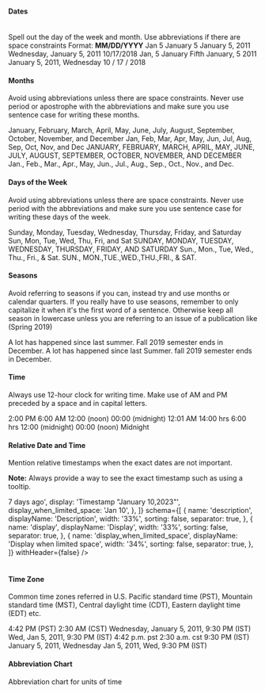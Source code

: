 #### Dates

<br />

<Paragraph>
  Spell out the day of the week and month. Use abbreviations
  if there are space constraints
</Paragraph>
Format: <b>MM/DD/YYYY</b>

<Rules>
  <DOs>
    <InlineMessage>
      <IconWrapper> Jan 5 </IconWrapper>
    </InlineMessage>
    <InlineMessage>
      <IconWrapper> January 5 </IconWrapper>
    </InlineMessage>
    <InlineMessage>
      <IconWrapper>January 5, 2011</IconWrapper>
    </InlineMessage>
    <InlineMessage>
      <IconWrapper>Wednesday, January 5, 2011 </IconWrapper>
    </InlineMessage>
    <InlineMessage>
      <IconWrapper> 10/17/2018 </IconWrapper>
    </InlineMessage>
  </DOs>
  <DONTs>
    <InlineMessage>
      <IconWrapper iconType='error'>Jan, 5</IconWrapper>
    </InlineMessage>
    <InlineMessage>
      <IconWrapper iconType='error'>
        January Fifth
      </IconWrapper>
    </InlineMessage>
    <InlineMessage>
      <IconWrapper iconType='error'>
        January, 5 2011
      </IconWrapper>
    </InlineMessage>
    <InlineMessage>
      <IconWrapper iconType='error'>
        January 5, 2011, Wednesday
      </IconWrapper>
    </InlineMessage>
    <InlineMessage>
      <IconWrapper iconType='error'>
        10 / 17 / 2018
      </IconWrapper>
    </InlineMessage>
  </DONTs>
</Rules>
<br />

#### Months

Avoid using abbreviations unless there are space constraints. Never use period or apostrophe with the abbreviations and make sure you use sentence case for writing these months.

<Rules>
  <DOs>
    <InlineMessage>
      <IconWrapper>
        January, February, March, April, May, June, July,
        August, September, October, November, and December
      </IconWrapper>
    </InlineMessage>
    <InlineMessage>
      <IconWrapper>
        Jan, Feb, Mar, Apr, May, Jun, Jul, Aug, Sep, Oct,
        Nov, and Dec
      </IconWrapper>
    </InlineMessage>
  </DOs>
  <DONTs>
    <InlineMessage>
      <IconWrapper iconType='error'>
        JANUARY, FEBRUARY, MARCH, APRIL, MAY, JUNE, JULY,
        AUGUST, SEPTEMBER, OCTOBER, NOVEMBER, AND DECEMBER
      </IconWrapper>
    </InlineMessage>
    <InlineMessage>
      <IconWrapper iconType='error'>
        Jan., Feb., Mar., Apr., May, Jun., Jul., Aug., Sep.,
        Oct., Nov., and Dec.
      </IconWrapper>
    </InlineMessage>
  </DONTs>
</Rules>
<br />

#### Days of the Week

Avoid using abbreviations unless there are space constraints. Never use period with the abbreviations and make sure you use sentence case for writing these days of the week.

<Rules>
  <DOs>
    <InlineMessage>
      <IconWrapper>
        Sunday, Monday, Tuesday, Wednesday, Thursday,
        Friday, and Saturday
      </IconWrapper>
    </InlineMessage>
    <InlineMessage>
      <IconWrapper>
        Sun, Mon, Tue, Wed, Thu, Fri, and Sat
      </IconWrapper>
    </InlineMessage>
  </DOs>
  <DONTs>
    <InlineMessage>
      <IconWrapper iconType='error'>
        SUNDAY, MONDAY, TUESDAY, WEDNESDAY, THURSDAY,
        FRIDAY, AND SATURDAY
      </IconWrapper>
    </InlineMessage>
    <InlineMessage>
      <IconWrapper iconType='error'>
        Sun., Mon., Tue, Wed., Thu., Fri., & Sat. SUN.,
        MON.,TUE.,WED.,THU.,FRI., & SAT.
      </IconWrapper>
    </InlineMessage>
  </DONTs>
</Rules>
<br />

#### Seasons

Avoid referring to seasons if you can, instead try and use months or calendar quarters. If you really have to use seasons, remember to only capitalize it when it's the first word of a sentence. Otherwise keep all season in lowercase unless you are referring to an issue of a publication like (Spring 2019)

<Rules>
  <DOs>
    <InlineMessage>
      <IconWrapper>
        A lot has happened since last summer.
      </IconWrapper>
    </InlineMessage>
    <InlineMessage>
      <IconWrapper>
        Fall 2019 semester ends in December.
      </IconWrapper>
    </InlineMessage>
  </DOs>
  <DONTs>
    <InlineMessage>
      <IconWrapper iconType='error'>
        A lot has happened since last Summer.
      </IconWrapper>
    </InlineMessage>
    <InlineMessage>
      <IconWrapper iconType='error'>
        fall 2019 semester ends in December.
      </IconWrapper>
    </InlineMessage>
  </DONTs>
</Rules>
<br />

#### Time

Always use 12-hour clock for writing time. Make use of AM and PM preceded by a space and in capital letters.

<Rules>
  <DOs>
    <InlineMessage>
      <IconWrapper>2:00 PM</IconWrapper>
    </InlineMessage>
    <InlineMessage>
      <IconWrapper>6:00 AM</IconWrapper>
    </InlineMessage>
    <InlineMessage>
      <IconWrapper>12:00 (noon)</IconWrapper>
    </InlineMessage>
    <InlineMessage>
      <IconWrapper>00:00 (midnight)</IconWrapper>
    </InlineMessage>
    <InlineMessage>
      <IconWrapper>12:01 AM</IconWrapper>
    </InlineMessage>
  </DOs>
  <DONTs>
    <InlineMessage>
      <IconWrapper iconType='error'>14:00 hrs</IconWrapper>
    </InlineMessage>
    <InlineMessage>
      <IconWrapper iconType='error'>6:00 hrs</IconWrapper>
    </InlineMessage>
    <InlineMessage>
      <IconWrapper iconType='error'>
        12:00 (midnight)
      </IconWrapper>
    </InlineMessage>
    <InlineMessage>
      <IconWrapper iconType='error'>
        00:00 (noon)
      </IconWrapper>
    </InlineMessage>
    <InlineMessage>
      <IconWrapper iconType='error'>Midnight</IconWrapper>
    </InlineMessage>
  </DONTs>
</Rules>
<br />

#### Relative Date and Time

Mention relative timestamps when the exact dates are not important.

**Note:** Always provide a way to see the exact timestamp such as using a tooltip.

<Card shadow='none'>
  <Table
    showMenu={false}
    separator={true}
    data={[
      {
        description: 'Within last few seconds',
        display: 'just now',
        display_when_limited_space: 'now',
      },
      {
        description: 'Within the last minute',
        display: '1 minute ago or 1 min ago',
        display_when_limited_space: '1 m',
      },
      {
        description: 'Within 59 minutes',
        display: 'x minutes ago or x mins ago',
        display_when_limited_space: 'x m',
      },
      {
        description: '60 minutes ago',
        display: '1 hour ago or 1 hr ago',
        display_when_limited_space: '1 h',
      },
      {
        description: 'x hours ago',
        display: 'x hours ago or x hrs ago',
        display_when_limited_space: 'x hrs',
      },
      {
        description: '1 day ago',
        display: 'yesterday',
        display_when_limited_space: '1 d',
      },
      {
        description: '1 day ago (with time)',
        display: 'yesterday at 5:05 PM',
        display_when_limited_space: 'Default value',
      },
      {
        description: '7 days ago',
        display: '1 week ago',
        display_when_limited_space: '1 w',
      },
      {
        description: '2 days ago < 7 days',
        display: 'x days ago',
        display_when_limited_space: 'x d',
      },
      {
        description: '> 7 days ago',
        display: 'Timestamp "January 10,2023"',
        display_when_limited_space: 'Jan 10',
      },
    ]}
    schema={[
      {
        name: 'description',
        displayName: 'Description',
        width: '33%',
        sorting: false,
        separator: true,
      },
      {
        name: 'display',
        displayName: 'Display',
        width: '33%',
        sorting: false,
        separator: true,
      },
      {
        name: 'display_when_limited_space',
        displayName: 'Display when limited space',
        width: '34%',
        sorting: false,
        separator: true,
      },
    ]}
    withHeader={false}
  />
</Card>
<br/>
<br/>

#### Time Zone

Common time zones referred in U.S. Pacific standard time (PST), Mountain standard time (MST), Central daylight time (CDT), Eastern daylight time (EDT) etc.

<Rules>
  <DOs>
    <InlineMessage>
      <IconWrapper>4:42 PM (PST)</IconWrapper>
    </InlineMessage>
    <InlineMessage>
      <IconWrapper>2:30 AM (CST)</IconWrapper>
    </InlineMessage>
    <InlineMessage>
      <IconWrapper>
        Wednesday, January 5, 2011, 9:30 PM (IST)
      </IconWrapper>
    </InlineMessage>
    <InlineMessage>
      <IconWrapper>
        Wed, Jan 5, 2011, 9:30 PM (IST)
      </IconWrapper>
    </InlineMessage>
  </DOs>
  <DONTs>
    <InlineMessage>
      <IconWrapper iconType='error'>
        4:42 p.m. pst
      </IconWrapper>
    </InlineMessage>
    <InlineMessage>
      <IconWrapper iconType='error'>
        2:30 a.m. cst
      </IconWrapper>
    </InlineMessage>
    <InlineMessage>
      <IconWrapper iconType='error'>
        9:30 PM (IST) January 5, 2011, Wednesday
      </IconWrapper>
    </InlineMessage>
    <InlineMessage>
      <IconWrapper iconType='error'>
        Jan 5, 2011, Wed, 9:30 PM (IST)
      </IconWrapper>
    </InlineMessage>
  </DONTs>
</Rules>
<br />

#### Abbreviation Chart

Abbreviation chart for units of time

<Card shadow='none'>
  <Table
    showMenu={false}
    separator={true}
    data={[
      {
        unit: 'Nanosecond',
        abbreviation: 'Do not abbreviate',
      },
      {
        unit: 'Microsecond',
        abbreviation: 'Do not abbreviate',
      },
      {
        unit: 'Millisecond, milliseconds',
        abbreviation: 'ms',
      },
      {
        unit: 'Second, seconds',
        abbreviation: 'sec, secs',
      },
      {
        unit: 'Minute, minutes',
        abbreviation: 'min, mins',
      },
      {
        unit: 'Hour, hours',
        abbreviation: 'h, hr, hrs',
      },
      {
        unit: 'Day, days',
        abbreviation: 'd',
      },
      {
        unit: 'As',
        abbreviation: 'from',
      },
      {
        unit: 'Week, weeks',
        abbreviation: 'wk, wks',
      },
      {
        unit: 'Month, months',
        abbreviation: 'mo, mos',
      },
      {
        unit: 'Year. years',
        abbreviation: 'yr, yrs',
      },
    ]}
    schema={[
      {
        name: 'unit',
        displayName: 'Unit',
        width: '50%',
        sorting: false,
        separator: true,
      },
      {
        name: 'abbreviation',
        displayName: 'Abbreviation',
        width: '50%',
        sorting: false,
        separator: true,
      },
    ]}
    withHeader={false}
  />
</Card>
<br />

